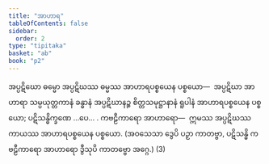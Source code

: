 ```yaml
---
title: "အာဟာရ"
tableOfContents: false
sidebar:
  order: 2
type: "tipitaka"
basket: "ab"
book: "p2"
---
```



<DynamicBreadcrumb />

<Division number="80" book="p2" e="ch" v="38" p="33">

<Paragraph number="720" book="p2">
အပ္ပဋိဃော ဓမ္မော အပ္ပဋိဃဿ ဓမ္မဿ အာဟာရပစ္စယေန ပစ္စယော—  အပ္ပဋိဃာ အာဟာရာ သမ္ပယုတ္တကာနံ ခန္ဓာနံ အပ္ပဋိဃာနဉ္စ စိတ္တသမုဋ္ဌာနာနံ ရူပါနံ အာဟာရပစ္စယေန ပစ္စယော; ပဋိသန္ဓိက္ခဏေ …ပေ… . <Emphasis>ကဗဠီကာရော အာဟာရော</Emphasis>—  ဣမဿ အပ္ပဋိဃဿ ကာယဿ အာဟာရပစ္စယေန ပစ္စယော. (အဝသေသာ ဒွေပိ ပဉှာ ကာတဗ္ဗာ, ပဋိသန္ဓိ ကဗဠီကာရော အာဟာရော ဒွီသုပိ ကာတဗ္ဗော အဂ္ဂေ.) (3)
</Paragraph>
</Division>